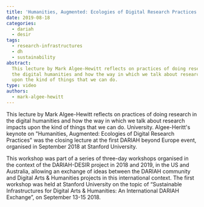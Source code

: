 ```yaml
---
title: 'Humanities, Augmented: Ecologies of Digital Research Practices'
date: 2019-08-18
categories:
  - dariah
  - desir
tags:
  - research-infrastructures
  - dh
  - sustainability
abstract:
  This lecture by Mark Algee-Hewitt reflects on practices of doing research in
  the digital humanities and how the way in which we talk about research impacts
  upon the kind of things that we can do.
type: video
authors:
  - mark-algee-hewitt
---
```


This lecture by Mark Algee-Hewitt reflects on practices of doing research in the
digital humanities and how the way in which we talk about research impacts upon
the kind of things that we can do. University. Algee-Heritt's keynote on
"Humanities, Augmented: Ecologies of Digital Research Practices" was the closing
lecture at the first DARIAH beyond Europe event, organised in September 2018 at
Stanford University.

This workshop was part of a series of three-day workshops organised in the
context of the DARIAH-DESIR project in 2018 and 2019, in the US and Australia,
allowing an exchange of ideas between the DARIAH community and Digital Arts &
Humanities projects in this international context. The first workshop was held
at Stanford University on the topic of “Sustainable Infrastructures for Digital
Arts & Humanities: An International DARIAH Exchange”, on September 13-15 2018.

<VideoCard
  title="Humanities, Augmented"
  subtitle="Ecologies of Digital Research Practices"
  id="BhDB3IaLZNw"
  image="images/ecologies-research.png"
/>

